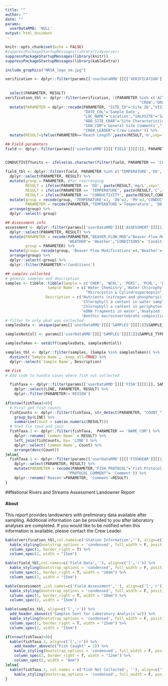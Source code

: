 ```yaml
---
title: ""
author: ""
date: ""
params:
  userDataRMD: 'NULL'
output: html_document
---
```



```r
knitr::opts_chunk$set(echo = FALSE)
#suppressPackageStartupMessages(library(tidyverse))
suppressPackageStartupMessages(library(knitr))
suppressPackageStartupMessages(library(kableExtra))


```



```r

include_graphics("NRSA_logo_sm.jpg")

verification <- dplyr::filter(params[['userDataRMD']][['VERIFICATION']][[1]], PARAMETER %in% c('SITE_ID','VISIT_NO', "DATE_COL","LOC_NAME","CREW",
                                                                                               "ACTUAL_LAT_DD","ACTUAL_LON_DD","VALXSITE",'ADD_SITE_CHAR',
                                                                                               "GEN_COM","DRCTNS","RCHWIDTH","TRCHLEN","CREW_LEADER")) %>%
  select(PARAMETER, RESULT)
verification_tbl <- dplyr::filter(verification, !(PARAMETER %in% c('ACTUAL_LAT_DD','ACTUAL_LON_DD',
                                                            "CREW","DRCTNS","RCHWIDTH" ))) %>%
  mutate(PARAMETER = dplyr::recode(PARAMETER, "SITE_ID"='Site ID',"VISIT_NO"='Visit Number',
                                   "DATE_COL"='Sample Date',
                                   "LOC_NAME"='Location',"VALXSITE"='Sample Type', 
                                   "ADD_SITE_CHAR"='Site Characteristics',
                                   "GEN_COM"='General Site Comments',"TRCHLEN"= 'Reach Length' ,
                                   "CREW_LEADER"='Crew Leader')) %>%
  mutate(RESULT=ifelse(PARAMETER=='Reach Length',paste(RESULT,'m',sep=' '),RESULT))
```


```r
## Field parameters
field <- dplyr::filter(params[['userDataRMD']][['FIELD']][[1]], PARAMETER %in% c("LOCATION","TIME" ,"DO","TEMPERATURE" ,
                                                                                 "PH","CONDUCTIVITY","CORRECTED")) 

CONDUCTIVITYunits <- ifelse(as.character(filter(field, PARAMETER == 'CORRECTED')$RESULT)=='Y', 'uS/cm @ 25C','uS/cm')

field_tbl <- dplyr::filter(field, PARAMETER %in% c('TEMPERATURE','DO','PH', 'CONDUCTIVITY')) %>%
  dplyr::select(PARAMETER, RESULT) %>%
  mutate(group = PARAMETER, #for rearranging
         RESULT = ifelse(PARAMETER == 'DO', paste(RESULT,'mg/L',sep=' '),RESULT),
         RESULT = ifelse(PARAMETER == 'TEMPERATURE', paste(RESULT,'C',sep=' '),RESULT),
         RESULT = ifelse(PARAMETER == 'CONDUCTIVITY', paste(RESULT,CONDUCTIVITYunits,sep=' '),RESULT)) %>%
  mutate(group = recode(group, 'TEMPERATURE'=1, 'DO'=2, 'PH'=3,'CONDUCTIVITY'=4),
         PARAMETER = recode(PARAMETER,'TEMPERATURE'='Temperature', 'DO'='Dissolved Oxygen', 'PH'='pH','CONDUCTIVITY'='Conductivity')) %>%
  arrange(group) %>%
  dplyr::select(-group)

```
```r
## Assessment info
assessment <- dplyr::filter(params[['userDataRMD']][['ASSESSMENT']][[1]], PARAMETER %in% c('WEATHER','CONDITIONS','BEAVER_FLOW_MOD')) %>% 
  dplyr::select(PARAMETER, RESULT) %>%
  mutate(PARAMETER = recode(PARAMETER,"BEAVER_FLOW_MOD"='Beaver Flow Modifications', 
                            "WEATHER"= 'Weather',"CONDITIONS"= 'Conditions'),
         group = PARAMETER) %>%
  mutate(group= recode(group, 'Beaver Flow Modifications'=4,'Weather'= 1,'Conditions'= 2,'Observations' = 3)) %>%
  arrange(group) %>%
  dplyr::select(-group) %>%
  dplyr::filter(PARAMETER!='Conditions')
```
```r
## samples collected
# generic samples and description
samples <- tibble::tibble(Sample = c('CHEM', 'WCHL', 'PERI', 'PCHL', 'PBIO', 'PDNA', 'MICX', 'ENTE','BENT'),
                  `Sample Name` = c('Water Chemistry','Water Chlorophyll a','Periphyton Assemblage','Periphyton Chlorophyll a','Periphyton Biomass','Periphyton DNA',
                                    "Microcystin & Cylindrospermopsin", 'Enterococci','Benthic Macroinvertebrates'),
                  Description = c('Nutrients (nitrogen and phosphorus), basic anions & cations, turbidity, organic carbon',
                                  'Chlorophyll a content in water sample','Algal species composition',
                                  'Chlorophyll a content in periphyton sample','Biomass in periphyton scraping',
                                  'eDNA fragments in water','Analyzed for algal toxins in water','*E.coli* and enterococci',
                                  'Benthic macroinvertebrate composition'))
# filter to only what was collected
samplesData <- unique(params[['userDataRMD']][['SAMPLES']][[1]]$SAMPLE_TYPE)[!(unique(params[['userDataRMD']][['SAMPLES']][[1]]$SAMPLE_TYPE) %in% 'SAMP')]

samplesNotColl <- params[['userDataRMD']][['SAMPLES']][[1]]$SAMPLE_TYPE[params[['userDataRMD']][['SAMPLES']][[1]]$PARAMETER=='NOT_COLLECTED' & params[['userDataRMD']][['SAMPLES']][[1]]$RESULT=='Y']

samplesTaken <- setdiff(samplesData, samplesNotColl) 

samples_tbl <- dplyr::filter(samples, (Sample %in% samplesTaken)) %>%
  distinct(`Sample Name`, .keep_all=TRUE) %>%
  dplyr::select(`Sample Name`, Description)
```

```r
## Fish 
# Add code to handle cases where fish not collected

  fishTaxa <- dplyr::filter(params[['userDataRMD']][['FISH']][[1]], SAMPLE_TYPE == 'FISH') %>%
    dplyr::select(LINE, PARAMETER, RESULT) %>%
    dplyr::filter(PARAMETER!='REVIEW')
  
if(nrow(fishTaxa)>0){
  # First get fish counts
  fishCounts <- dplyr::filter(fishTaxa, str_detect(PARAMETER, "COUNT_")) %>%
    group_by(LINE) %>%
    summarise(Count = sum(as.numeric(RESULT)))
  # then fix taxa and join
  fishTaxa.1 <- dplyr::filter(fishTaxa,  PARAMETER == 'NAME_COM') %>%
    dplyr::rename(`Common Name` = RESULT) %>%
    left_join(fishCounts, by= 'LINE') %>%
    dplyr::select(`Common Name`, Count) %>%
    arrange(desc(Count))
}else{
  fishTaxa.1 <- dplyr::filter(params[['userDataRMD']][['FISHGEAR']][[1]], PARAMETER %in% c('FISH_PROTOCOL','PROTOCOL_COMMENT')) %>%
    dplyr::select(PARAMETER, RESULT) %>%
    mutate(PARAMETER = recode(PARAMETER,"FISH_PROTOCOL"='Fish Protocol Result', 
                            "PROTOCOL_COMMENT"= 'Comment')) %>%
    dplyr::rename('Reason'=PARAMETER, 'Comment'=RESULT)
}

```

##National Rivers and Streams Assessment Landowner Report

#### About
This report provides landowners with preliminary data available after sampling. Additional information can be provided to you after laboratory analyses are completed. If you would like to be notified when this information is available, please contact the Crew Leader.



```r
kable(verification_tbl,col.names=c('Station Information',''), align=c('l','r')) %>%
  kable_styling(bootstrap_options = 'condensed', full_width = F, position = "float_left") %>%
  column_spec(1, border_right = T) %>%
  column_spec(2, width = "15em")

kable(field_tbl,col.names=c('Field Data',''), align=c('l','r')) %>%
  kable_styling(bootstrap_options = 'condensed', full_width = F, position = "float_left") %>%
  column_spec(1, border_right = T, width = "10em") %>%
  column_spec(2, width = "15em")

kable(assessment ,col.names=c('Field Assessment',''), align=c('l','r')) %>%
  kable_styling(bootstrap_options = 'condensed', full_width = F, position = "float_left") %>%
  column_spec(1, border_right = T, width = "10em") %>%
  column_spec(2, width = "15em")

```




```r
kable(samples_tbl, align=c('l','r')) %>%
  add_header_above(c('Samples Sent for Laboratory Analysis'=2)) %>%
  kable_styling(bootstrap_options = 'condensed', full_width = F, position = "float_left") %>%
  column_spec(1, border_right = T, width = "15em") %>%
  column_spec(2, width = "15em")
```
```r
if(nrow(fishTaxa)>0){
  kable(fishTaxa.1, align=c('l','r')) %>%
    add_header_above(c("Fish Caught" = 2)) %>%
    kable_styling(bootstrap_options = 'condensed', full_width = F, position = "float_left") %>%
    column_spec(1, border_right = T, width = "12em") %>%
    column_spec(2, width = "8em")
}else{
  kable(fishTaxa.1, col.names = c('Fish Not Collected', ''), align=c('l','r')) %>%
    kable_styling(bootstrap_options = 'condensed', full_width = F, position = 'float_left') 
}
```


